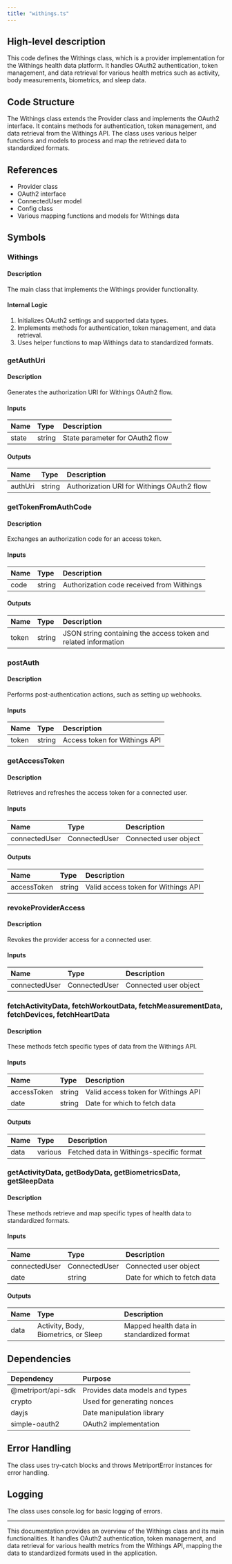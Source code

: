 ```yaml
---
title: "withings.ts"
---
```


## High-level description
This code defines the Withings class, which is a provider implementation for the Withings health data platform. It handles OAuth2 authentication, token management, and data retrieval for various health metrics such as activity, body measurements, biometrics, and sleep data.

## Code Structure
The Withings class extends the Provider class and implements the OAuth2 interface. It contains methods for authentication, token management, and data retrieval from the Withings API. The class uses various helper functions and models to process and map the retrieved data to standardized formats.

## References
- Provider class
- OAuth2 interface
- ConnectedUser model
- Config class
- Various mapping functions and models for Withings data

## Symbols

### Withings
#### Description
The main class that implements the Withings provider functionality.

#### Internal Logic
1. Initializes OAuth2 settings and supported data types.
2. Implements methods for authentication, token management, and data retrieval.
3. Uses helper functions to map Withings data to standardized formats.

### getAuthUri
#### Description
Generates the authorization URI for Withings OAuth2 flow.

#### Inputs
| Name | Type | Description |
|:-----|:-----|:------------|
| state | string | State parameter for OAuth2 flow |

#### Outputs
| Name | Type | Description |
|:-----|:-----|:------------|
| authUri | string | Authorization URI for Withings OAuth2 flow |

### getTokenFromAuthCode
#### Description
Exchanges an authorization code for an access token.

#### Inputs
| Name | Type | Description |
|:-----|:-----|:------------|
| code | string | Authorization code received from Withings |

#### Outputs
| Name | Type | Description |
|:-----|:-----|:------------|
| token | string | JSON string containing the access token and related information |

### postAuth
#### Description
Performs post-authentication actions, such as setting up webhooks.

#### Inputs
| Name | Type | Description |
|:-----|:-----|:------------|
| token | string | Access token for Withings API |

### getAccessToken
#### Description
Retrieves and refreshes the access token for a connected user.

#### Inputs
| Name | Type | Description |
|:-----|:-----|:------------|
| connectedUser | ConnectedUser | Connected user object |

#### Outputs
| Name | Type | Description |
|:-----|:-----|:------------|
| accessToken | string | Valid access token for Withings API |

### revokeProviderAccess
#### Description
Revokes the provider access for a connected user.

#### Inputs
| Name | Type | Description |
|:-----|:-----|:------------|
| connectedUser | ConnectedUser | Connected user object |

### fetchActivityData, fetchWorkoutData, fetchMeasurementData, fetchDevices, fetchHeartData
#### Description
These methods fetch specific types of data from the Withings API.

#### Inputs
| Name | Type | Description |
|:-----|:-----|:------------|
| accessToken | string | Valid access token for Withings API |
| date | string | Date for which to fetch data |

#### Outputs
| Name | Type | Description |
|:-----|:-----|:------------|
| data | various | Fetched data in Withings-specific format |

### getActivityData, getBodyData, getBiometricsData, getSleepData
#### Description
These methods retrieve and map specific types of health data to standardized formats.

#### Inputs
| Name | Type | Description |
|:-----|:-----|:------------|
| connectedUser | ConnectedUser | Connected user object |
| date | string | Date for which to fetch data |

#### Outputs
| Name | Type | Description |
|:-----|:-----|:------------|
| data | Activity, Body, Biometrics, or Sleep | Mapped health data in standardized format |

## Dependencies
| Dependency | Purpose |
|:-----------|:--------|
| @metriport/api-sdk | Provides data models and types |
| crypto | Used for generating nonces |
| dayjs | Date manipulation library |
| simple-oauth2 | OAuth2 implementation |

## Error Handling
The class uses try-catch blocks and throws MetriportError instances for error handling.

## Logging
The class uses console.log for basic logging of errors.

___

This documentation provides an overview of the Withings class and its main functionalities. It handles OAuth2 authentication, token management, and data retrieval for various health metrics from the Withings API, mapping the data to standardized formats used in the application.